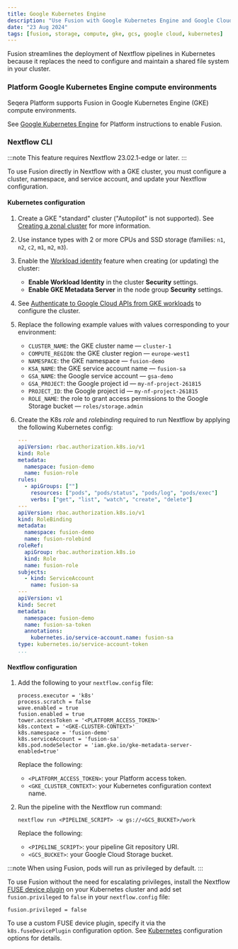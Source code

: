 ```yaml
---
title: Google Kubernetes Engine
description: "Use Fusion with Google Kubernetes Engine and Google Cloud Storage"
date: "23 Aug 2024"
tags: [fusion, storage, compute, gke, gcs, google cloud, kubernetes]
---
```


Fusion streamlines the deployment of Nextflow pipelines in Kubernetes because it replaces the need to configure
and maintain a shared file system in your cluster.

### Platform Google Kubernetes Engine compute environments 

Seqera Platform supports Fusion in Google Kubernetes Engine (GKE) compute environments. 

See [Google Kubernetes Engine](https://docs.seqera.io/platform/latest/compute-envs/gke) for Platform instructions to enable Fusion.

### Nextflow CLI

:::note
This feature requires Nextflow 23.02.1-edge or later.
:::

To use Fusion directly in Nextflow with a GKE cluster, you must configure a cluster, namespace, and service account, and update your Nextflow configuration. 

#### Kubernetes configuration

1. Create a GKE "standard" cluster ("Autopilot" is not supported). See [Creating a zonal cluster](https://cloud.google.com/kubernetes-engine/docs/how-to/creating-a-zonal-cluster) for more information.
1. Use instance types with 2 or more CPUs and SSD storage (families: `n1`, `n2`, `c2`, `m1`, `m2`, `m3`).
1. Enable the [Workload identity](https://cloud.google.com/kubernetes-engine/docs/how-to/workload-identity) feature when creating (or updating) the cluster:
    - **Enable Workload Identity** in the cluster **Security** settings.
    - **Enable GKE Metadata Server** in the node group **Security** settings.
1. See [Authenticate to Google Cloud APIs from GKE workloads](https://cloud.google.com/kubernetes-engine/docs/how-to/workload-identity#kubectl) to configure the cluster.
1. Replace the following example values with values corresponding to your environment:
    - `CLUSTER_NAME`: the GKE cluster name — `cluster-1`
    - `COMPUTE_REGION`: the GKE cluster region — `europe-west1`
    - `NAMESPACE`: the GKE namespace — `fusion-demo`
    - `KSA_NAME`: the GKE service account name — `fusion-sa`
    - `GSA_NAME`: the Google service account — `gsa-demo`
    - `GSA_PROJECT`: the Google project id — `my-nf-project-261815`
    - `PROJECT_ID`: the Google project id — `my-nf-project-261815`
    - `ROLE_NAME`: the role to grant access permissions to the Google Storage bucket — `roles/storage.admin`
1. Create the K8s _role_ and _rolebinding_ required to run Nextflow by applying the following Kubernetes config:

    ```yaml
    ---
    apiVersion: rbac.authorization.k8s.io/v1
    kind: Role
    metadata:
      namespace: fusion-demo
      name: fusion-role
    rules:
      - apiGroups: [""]
        resources: ["pods", "pods/status", "pods/log", "pods/exec"]
        verbs: ["get", "list", "watch", "create", "delete"]
    ---
    apiVersion: rbac.authorization.k8s.io/v1
    kind: RoleBinding
    metadata:
      namespace: fusion-demo
      name: fusion-rolebind
    roleRef:
      apiGroup: rbac.authorization.k8s.io
      kind: Role
      name: fusion-role
    subjects:
      - kind: ServiceAccount
        name: fusion-sa
    ---
    apiVersion: v1
    kind: Secret
    metadata:
      namespace: fusion-demo
      name: fusion-sa-token
      annotations:
        kubernetes.io/service-account.name: fusion-sa
    type: kubernetes.io/service-account-token
    ...
    ```

#### Nextflow configuration

1. Add the following to your `nextflow.config` file:

    ```
    process.executor = 'k8s'
    process.scratch = false
    wave.enabled = true
    fusion.enabled = true
    tower.accessToken = '<PLATFORM_ACCESS_TOKEN>'  
    k8s.context = '<GKE-CLUSTER-CONTEXT>'
    k8s.namespace = 'fusion-demo'
    k8s.serviceAccount = 'fusion-sa'
    k8s.pod.nodeSelector = 'iam.gke.io/gke-metadata-server-enabled=true'
    ```

    Replace the following:
    - `<PLATFORM_ACCESS_TOKEN>`: your Platform access token.
    - `<GKE_CLUSTER_CONTEXT>`: your Kubernetes configuration context name.

1. Run the pipeline with the Nextflow run command:

    ```
    nextflow run <PIPELINE_SCRIPT> -w gs://<GCS_BUCKET>/work
    ```

    Replace the following:
    - `<PIPELINE_SCRIPT>`: your pipeline Git repository URI.
    - `<GCS_BUCKET>`: your Google Cloud Storage bucket.

:::note
When using Fusion, pods will run as privileged by default.
:::

To use Fusion without the need for escalating privileges, install the Nextflow [FUSE device plugin](https://github.com/nextflow-io/k8s-fuse-plugin) on your Kubernetes cluster and add set `fusion.privileged` to `false` in your `nextflow.config` file:

```
fusion.privileged = false
```

To use a custom FUSE device plugin, specify it via the `k8s.fuseDevicePlugin` configuration option. See [Kubernetes](https://www.nextflow.io/docs/latest/reference/config.html#k8s) configuration options for details.
